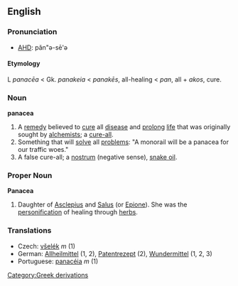 ==English==
===Pronunciation===
*[[w:AHD|AHD]]: păn"ə-sē'ə
====Etymology====
L ''panacēa'' < Gk. ''panakeia'' < ''panakēs'', all-healing < ''pan'', all + ''akos'', cure.
===Noun===
'''panacea'''
#A [[remedy]] believed to [[cure]] all [[disease]] and [[prolong]] [[life]] that was originally sought by [[alchemists]]; a [[cure-all]].
#Something that will [[solve]] all [[problems]]: "A monorail will be a panacea for our traffic woes."
#A false cure-all; a [[nostrum]] (negative sense), [[snake oil]].
===Proper Noun===
'''Panacea'''
#Daughter of [[Asclepius]] and [[Salus]] (or [[Epione]]). She was the [[personification]] of healing through [[herb | herbs]].
=== Translations ===

* Czech: [[všelék]]  ''m'' (1)
* German: [[Allheilmittel]] (1, 2), [[Patentrezept]] (2), [[Wundermittel]] (1, 2, 3)
* Portuguese: [[panacéia]]  ''m'' (1)

[[Category:Greek derivations]]